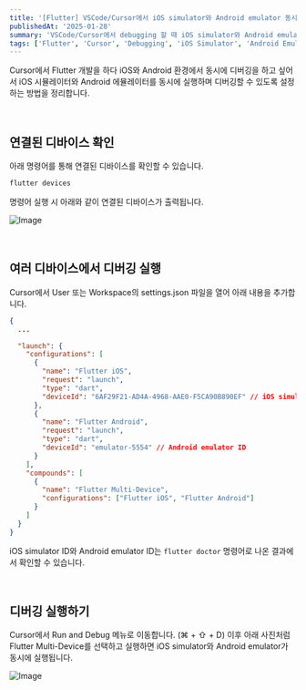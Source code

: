 ```yaml
---
title: '[Flutter] VSCode/Cursor에서 iOS simulator와 Android emulator 동시 debugging 하기'
publishedAt: '2025-01-28'
summary: 'VSCode/Cursor에서 debugging 할 때 iOS simulator와 Android emulator를 동시에 실행하는 방법'
tags: ['Flutter', 'Cursor', 'Debugging', 'iOS Simulator', 'Android Emulator']
---
```


Cursor에서 Flutter 개발을 하다 iOS와 Android 환경에서 동시에 디버깅을 하고 싶어서 iOS 시뮬레이터와 Android 에뮬레이터를 동시에 실행하며 디버깅할 수 있도록 설정하는 방법을 정리합니다.

<br />

## 연결된 디바이스 확인

아래 명령어를 통해 연결된 디바이스를 확인할 수 있습니다.

```bash
flutter devices
```

명령어 실행 시 아래와 같이 연결된 디바이스가 출력됩니다.

![Image](https://github.com/user-attachments/assets/9dfc6b04-957f-4bd1-938b-c28379607b4c)

<br />

## 여러 디바이스에서 디버깅 실행

Cursor에서 User 또는 Workspace의 settings.json 파일을 열어 아래 내용을 추가합니다.

```json
{
  ...

  "launch": {
    "configurations": [
      {
        "name": "Flutter iOS",
        "request": "launch",
        "type": "dart",
        "deviceId": "6AF29F21-AD4A-4968-AAE0-F5CA90B890EF" // iOS simulator ID
      },
      {
        "name": "Flutter Android",
        "request": "launch",
        "type": "dart",
        "deviceId": "emulator-5554" // Android emulator ID
      }
    ],
    "compounds": [
      {
        "name": "Flutter Multi-Device",
        "configurations": ["Flutter iOS", "Flutter Android"]
      }
    ]
  }
}
```

iOS simulator ID와 Android emulator ID는 `flutter doctor` 명령어로 나온 결과에서 확인할 수 있습니다.

<br />

## 디버깅 실행하기

Cursor에서 Run and Debug 메뉴로 이동합니다. (⌘ + ⇧ + D)
이후 아래 사진처럼 Flutter Multi-Device를 선택하고 실행하면 iOS simulator와 Android emulator가 동시에 실행됩니다.

![Image](https://github.com/user-attachments/assets/64a30b01-8670-4967-a146-59abd034f5a0)
